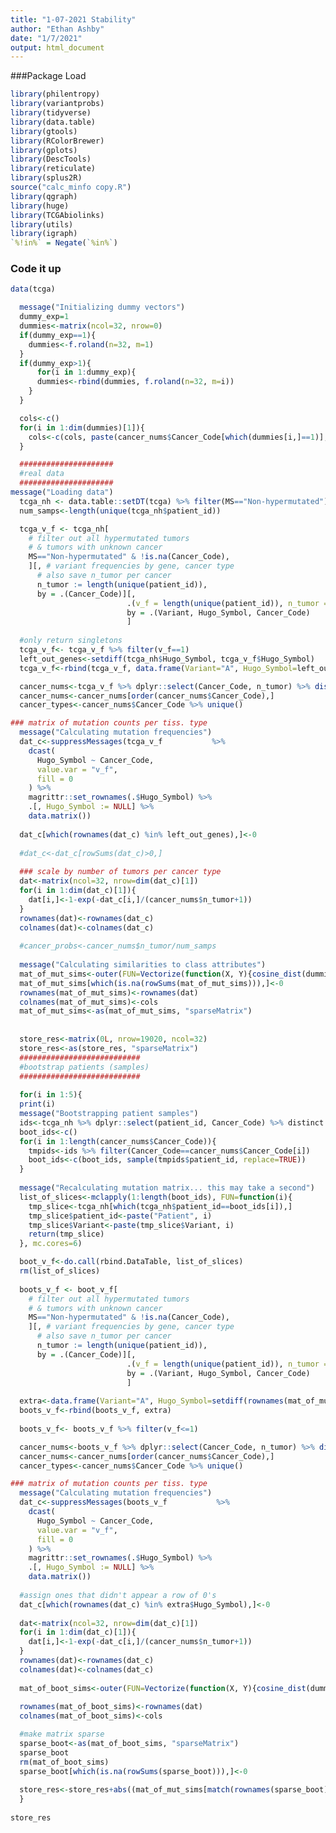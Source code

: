 ```yaml
---
title: "1-07-2021 Stability"
author: "Ethan Ashby"
date: "1/7/2021"
output: html_document
---
```


###Package Load
```r
library(philentropy)
library(variantprobs)
library(tidyverse)
library(data.table)
library(gtools)
library(RColorBrewer)
library(gplots)
library(DescTools)
library(reticulate)
library(splus2R)
source("calc_minfo copy.R")
library(qgraph)
library(huge)
library(TCGAbiolinks)
library(utils)
library(igraph)
`%!in%` = Negate(`%in%`)
```

### Code it up

```r
data(tcga)

  message("Initializing dummy vectors")
  dummy_exp=1
  dummies<-matrix(ncol=32, nrow=0)
  if(dummy_exp==1){
    dummies<-f.roland(n=32, m=1)
  }
  if(dummy_exp>1){
      for(i in 1:dummy_exp){
      dummies<-rbind(dummies, f.roland(n=32, m=i))
    }
  }

  cols<-c()
  for(i in 1:dim(dummies)[1]){
    cols<-c(cols, paste(cancer_nums$Cancer_Code[which(dummies[i,]==1)], collapse="_"))
  }

  #####################
  #real data
  #####################
message("Loading data")
  tcga_nh <- data.table::setDT(tcga) %>% filter(MS=="Non-hypermutated")
  num_samps<-length(unique(tcga_nh$patient_id))

  tcga_v_f <- tcga_nh[
    # filter out all hypermutated tumors
    # & tumors with unknown cancer
    MS=="Non-hypermutated" & !is.na(Cancer_Code),
    ][, # variant frequencies by gene, cancer type
      # also save n_tumor per cancer
      n_tumor := length(unique(patient_id)),
      by = .(Cancer_Code)][,
                          .(v_f = length(unique(patient_id)), n_tumor = n_tumor[1]),
                          by = .(Variant, Hugo_Symbol, Cancer_Code)
                          ]
  
  #only return singletons
  tcga_v_f<- tcga_v_f %>% filter(v_f==1)
  left_out_genes<-setdiff(tcga_nh$Hugo_Symbol, tcga_v_f$Hugo_Symbol)
  tcga_v_f<-rbind(tcga_v_f, data.frame(Variant="A", Hugo_Symbol=left_out_genes, Cancer_Code="ACC", v_f=0, n_tumor=68))

  cancer_nums<-tcga_v_f %>% dplyr::select(Cancer_Code, n_tumor) %>% distinct()
  cancer_nums<-cancer_nums[order(cancer_nums$Cancer_Code),]
  cancer_types<-cancer_nums$Cancer_Code %>% unique()

### matrix of mutation counts per tiss. type
  message("Calculating mutation frequencies")
  dat_c<-suppressMessages(tcga_v_f           %>%
    dcast(
      Hugo_Symbol ~ Cancer_Code,
      value.var = "v_f",
      fill = 0
    ) %>%
    magrittr::set_rownames(.$Hugo_Symbol) %>%
    .[, Hugo_Symbol := NULL] %>%
    data.matrix())
  
  dat_c[which(rownames(dat_c) %in% left_out_genes),]<-0
  
  #dat_c<-dat_c[rowSums(dat_c)>0,]
  
  ### scale by number of tumors per cancer type
  dat<-matrix(ncol=32, nrow=dim(dat_c)[1])
  for(i in 1:dim(dat_c)[1]){
    dat[i,]<-1-exp(-dat_c[i,]/(cancer_nums$n_tumor+1))
  }
  rownames(dat)<-rownames(dat_c)
  colnames(dat)<-colnames(dat_c)
  
  #cancer_probs<-cancer_nums$n_tumor/num_samps
  
  message("Calculating similarities to class attributes")
  mat_of_mut_sims<-outer(FUN=Vectorize(function(X, Y){cosine_dist(dummies[Y,], dat[X,], testNA=FALSE)}), X=1:dim(dat)[1], Y=1:dim(dummies)[1])
  mat_of_mut_sims[which(is.na(rowSums(mat_of_mut_sims))),]<-0
  rownames(mat_of_mut_sims)<-rownames(dat)
  colnames(mat_of_mut_sims)<-cols
  mat_of_mut_sims<-as(mat_of_mut_sims, "sparseMatrix")
  
  
  store_res<-matrix(0L, nrow=19020, ncol=32)
  store_res<-as(store_res, "sparseMatrix")
  ###########################
  #bootstrap patients (samples)
  ###########################
  
  for(i in 1:5){
  print(i)
  message("Bootstrapping patient samples")
  ids<-tcga_nh %>% dplyr::select(patient_id, Cancer_Code) %>% distinct
  boot_ids<-c()
  for(i in 1:length(cancer_nums$Cancer_Code)){
    tmpids<-ids %>% filter(Cancer_Code==cancer_nums$Cancer_Code[i])
    boot_ids<-c(boot_ids, sample(tmpids$patient_id, replace=TRUE))
  }
  
  message("Recalculating mutation matrix... this may take a second")
  list_of_slices<-mclapply(1:length(boot_ids), FUN=function(i){
    tmp_slice<-tcga_nh[which(tcga_nh$patient_id==boot_ids[i]),]
    tmp_slice$patient_id<-paste("Patient", i)
    tmp_slice$Variant<-paste(tmp_slice$Variant, i)
    return(tmp_slice)
  }, mc.cores=6)

  boot_v_f<-do.call(rbind.DataTable, list_of_slices)
  rm(list_of_slices)
  
  boots_v_f <- boot_v_f[
    # filter out all hypermutated tumors
    # & tumors with unknown cancer
    MS=="Non-hypermutated" & !is.na(Cancer_Code),
    ][, # variant frequencies by gene, cancer type
      # also save n_tumor per cancer
      n_tumor := length(unique(patient_id)),
      by = .(Cancer_Code)][,
                          .(v_f = length(unique(patient_id)), n_tumor = n_tumor[1]),
                          by = .(Variant, Hugo_Symbol, Cancer_Code)
                          ]
  
  extra<-data.frame(Variant="A", Hugo_Symbol=setdiff(rownames(mat_of_mut_sims), unique(boot_v_f$Hugo_Symbol)), Cancer_Code="ACC", v_f=0, n_tumor=68)
  boots_v_f<-rbind(boots_v_f, extra)
  
  boots_v_f<- boots_v_f %>% filter(v_f<=1)

  cancer_nums<-boots_v_f %>% dplyr::select(Cancer_Code, n_tumor) %>% distinct()
  cancer_nums<-cancer_nums[order(cancer_nums$Cancer_Code),]
  cancer_types<-cancer_nums$Cancer_Code %>% unique()

### matrix of mutation counts per tiss. type
  message("Calculating mutation frequencies")
  dat_c<-suppressMessages(boots_v_f           %>%
    dcast(
      Hugo_Symbol ~ Cancer_Code,
      value.var = "v_f",
      fill = 0
    ) %>%
    magrittr::set_rownames(.$Hugo_Symbol) %>%
    .[, Hugo_Symbol := NULL] %>%
    data.matrix())
  
  #assign ones that didn't appear a row of 0's
  dat_c[which(rownames(dat_c) %in% extra$Hugo_Symbol),]<-0
  
  dat<-matrix(ncol=32, nrow=dim(dat_c)[1])
  for(i in 1:dim(dat_c)[1]){
    dat[i,]<-1-exp(-dat_c[i,]/(cancer_nums$n_tumor+1))
  }
  rownames(dat)<-rownames(dat_c)
  colnames(dat)<-colnames(dat_c)
  
  mat_of_boot_sims<-outer(FUN=Vectorize(function(X, Y){cosine_dist(dummies[Y,], dat[X,], testNA=FALSE)}), X=1:dim(dat)[1], Y=1:dim(dummies)[1])
  
  rownames(mat_of_boot_sims)<-rownames(dat)
  colnames(mat_of_boot_sims)<-cols

  #make matrix sparse
  sparse_boot<-as(mat_of_boot_sims, "sparseMatrix")
  sparse_boot
  rm(mat_of_boot_sims)
  sparse_boot[which(is.na(rowSums(sparse_boot))),]<-0
  
  store_res<-store_res+abs((mat_of_mut_sims[match(rownames(sparse_boot), rownames(mat_of_mut_sims)),]-sparse_boot))
  }
  
store_res
```

